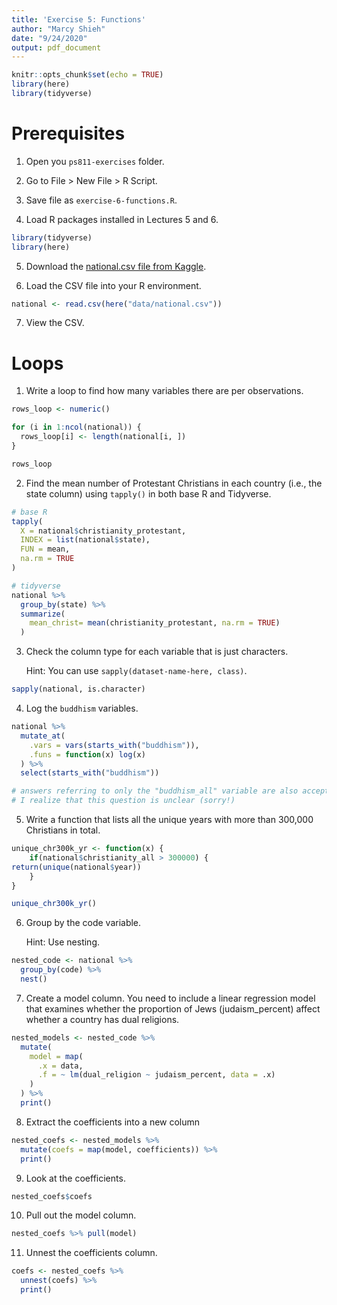 ```yaml
---
title: 'Exercise 5: Functions'
author: "Marcy Shieh"
date: "9/24/2020"
output: pdf_document
---
```


```r
knitr::opts_chunk$set(echo = TRUE)
library(here)
library(tidyverse)
```

# Prerequisites

1. Open you `ps811-exercises` folder.

2. Go to File > New File > R Script.

3. Save file as `exercise-6-functions.R`.

4. Load R packages installed in Lectures 5 and 6.

```r
library(tidyverse)
library(here)
```

5. Download the [national.csv file from Kaggle](https://www.kaggle.com/umichigan/world-religions).

6. Load the CSV file into your R environment.

```r
national <- read.csv(here("data/national.csv"))
```

7. View the CSV.

# Loops

1. Write a loop to find how many variables there are per observations.

```r
rows_loop <- numeric()

for (i in 1:ncol(national)) {
  rows_loop[i] <- length(national[i, ])
}

rows_loop
```

2. Find the mean number of Protestant Christians in each country (i.e., the state column) using `tapply()` in both base R and Tidyverse.

```r
# base R
tapply(
  X = national$christianity_protestant, 
  INDEX = list(national$state), 
  FUN = mean, 
  na.rm = TRUE  
)

# tidyverse
national %>%
  group_by(state) %>%
  summarize(
    mean_christ= mean(christianity_protestant, na.rm = TRUE)
  ) 

```

3. Check the column type for each variable that is just characters.

    Hint: You can use `sapply(dataset-name-here, class)`.
    
```r
sapply(national, is.character)
```

4. Log the `buddhism` variables.

```r
national %>%
  mutate_at(
    .vars = vars(starts_with("buddhism")),
    .funs = function(x) log(x)
  ) %>% 
  select(starts_with("buddhism"))

# answers referring to only the "buddhism_all" variable are also acceptable
# I realize that this question is unclear (sorry!)
```

5. Write a function that lists all the unique years with more than 300,000 Christians in total.

```r
unique_chr300k_yr <- function(x) {
    if(national$christianity_all > 300000) {
return(unique(national$year))
    }
}

unique_chr300k_yr()
```

6. Group by the code variable.

    Hint: Use nesting.
    
```r
nested_code <- national %>%
  group_by(code) %>%
  nest()
```

7. Create a model column. You need to include a linear regression model that examines whether the proportion of Jews (judaism_percent) affect whether a country has dual religions.

```r
nested_models <- nested_code %>%
  mutate(
    model = map(
      .x = data, 
      .f = ~ lm(dual_religion ~ judaism_percent, data = .x)
    )
  ) %>%
  print()
```

8. Extract the coefficients into a new column

```r
nested_coefs <- nested_models %>%
  mutate(coefs = map(model, coefficients)) %>%
  print()
```

9. Look at the coefficients.

```r
nested_coefs$coefs
```

10. Pull out the model column.

```r
nested_coefs %>% pull(model)
```

11. Unnest the coefficients column.

```r
coefs <- nested_coefs %>%
  unnest(coefs) %>%
  print()
```